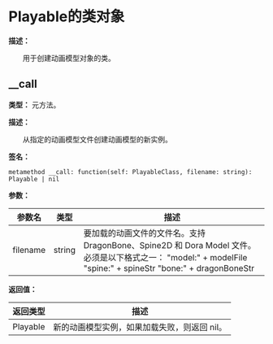 
# Playable的类对象

**描述：**

&emsp;&emsp;用于创建动画模型对象的类。

## __call

**类型：** 元方法。

**描述：**

&emsp;&emsp;从指定的动画模型文件创建动画模型的新实例。

**签名：**
```tl
metamethod __call: function(self: PlayableClass, filename: string): Playable | nil
```

**参数：**

| 参数名 | 类型 | 描述 |
| --- | --- | --- |
| filename | string | 要加载的动画文件的文件名。支持 DragonBone、Spine2D 和 Dora Model 文件。必须是以下格式之一：	"model:" + modelFile	"spine:" + spineStr	"bone:" + dragonBoneStr |

**返回值：**

| 返回类型 | 描述 |
| --- | --- |
| Playable | 新的动画模型实例，如果加载失败，则返回 nil。 |